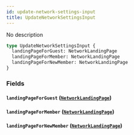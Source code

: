 ```yaml
---
id: update-network-settings-input
title: UpdateNetworkSettingsInput
---
```


No description

```graphql
type UpdateNetworkSettingsInput {
  landingPageForGuest: NetworkLandingPage
  landingPageForMember: NetworkLandingPage
  landingPageForNewMember: NetworkLandingPage
}
```

### Fields

#### `landingPageForGuest` ([`NetworkLandingPage`](/docs/graphql/enums/network-landing-page))

#### `landingPageForMember` ([`NetworkLandingPage`](/docs/graphql/enums/network-landing-page))

#### `landingPageForNewMember` ([`NetworkLandingPage`](/docs/graphql/enums/network-landing-page))
